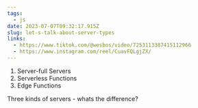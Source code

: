 ```yaml
---
tags:
  - js
date: 2023-07-07T09:32:17.915Z
slug: let-s-talk-about-server-types
links:
  - https://www.tiktok.com/@wesbos/video/7253113387415112966
  - https://www.instagram.com/reel/CuavFQLgjZX/
---
```


1. Server-full Servers
2. Serverless Functions
3. Edge Functions

Three kinds of servers - whats the difference?
